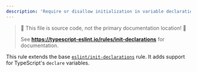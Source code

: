 ---
description: 'Require or disallow initialization in variable declarations.'
---


> 🛑 This file is source code, not the primary documentation location! 🛑
>
> See **https://typescript-eslint.io/rules/init-declarations** for documentation.

This rule extends the base [`eslint/init-declarations`](https://eslint.org/docs/rules/init-declarations) rule.
It adds support for TypeScript's `declare` variables.
